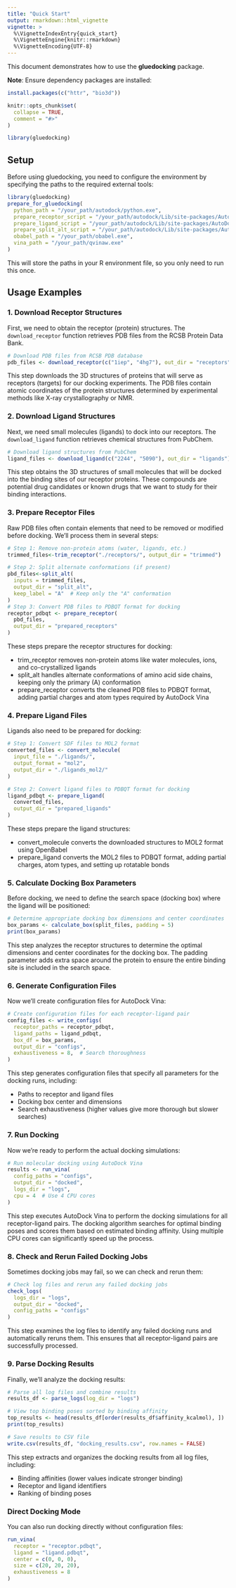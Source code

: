 ```yaml
---
title: "Quick Start"
output: rmarkdown::html_vignette
vignette: >
  %\VignetteIndexEntry{quick_start}
  %\VignetteEngine{knitr::rmarkdown}
  %\VignetteEncoding{UTF-8}
---
```


This document demonstrates how to use the **gluedocking** package.

**Note**: Ensure dependency packages are installed:

``` r
install.packages(c("httr", "bio3d"))
```

```r
knitr::opts_chunk$set(
  collapse = TRUE,
  comment = "#>"
)
```

```r
library(gluedocking)
```

## Setup

Before using gluedocking, you need to configure the environment by specifying the paths to the required external tools:

``` r
library(gluedocking)
prepare_for_gluedocking(
  python_path = "/your_path/autodock/python.exe",
  prepare_receptor_script = "/your_path/autodock/Lib/site-packages/AutoDockTools/Utilities24/prepare_receptor4.py",
  prepare_ligand_script = "/your_path/autodock/Lib/site-packages/AutoDockTools/Utilities24/prepare_ligand4.py",
  prepare_split_alt_script = "/your_path/autodock/Lib/site-packages/AutoDockTools/Utilities24/prepare_pdb_split_alt_confs.py",
  obabel_path = "/your_path/obabel.exe",
  vina_path = "/your_path/qvinaw.exe"
)
```

This will store the paths in your R environment file, so you only need to run this once.

## Usage Examples

### 1. Download Receptor Structures

First, we need to obtain the receptor (protein) structures. The `download_receptor` function retrieves PDB files from the RCSB Protein Data Bank.

``` r
# Download PDB files from RCSB PDB database
pdb_files <- download_receptor(c("1iep", "4hg7"), out_dir = "receptors")
```

This step downloads the 3D structures of proteins that will serve as receptors (targets) for our docking experiments. The PDB files contain atomic coordinates of the protein structures determined by experimental methods like X-ray crystallography or NMR.

### 2. Download Ligand Structures

Next, we need small molecules (ligands) to dock into our receptors. The `download_ligand` function retrieves chemical structures from PubChem.

``` r
# Download ligand structures from PubChem
ligand_files <- download_ligand(c("2244", "5090"), out_dir = "ligands")
```

This step obtains the 3D structures of small molecules that will be docked into the binding sites of our receptor proteins. These compounds are potential drug candidates or known drugs that we want to study for their binding interactions.

### 3. Prepare Receptor Files

Raw PDB files often contain elements that need to be removed or modified before docking. We'll process them in several steps:

``` r
# Step 1: Remove non-protein atoms (water, ligands, etc.)
trimmed_files<-trim_receptor("./receptors/", output_dir = "trimmed")

# Step 2: Split alternate conformations (if present)
pbd_files<-split_alt(
  inputs = trimmed_files,
  output_dir = "split_alt",
  keep_label = "A"  # Keep only the "A" conformation
)
# Step 3: Convert PDB files to PDBQT format for docking
receptor_pdbqt <- prepare_receptor(
  pbd_files,
  output_dir = "prepared_receptors"
)
```

These steps prepare the receptor structures for docking:

-   trim_receptor removes non-protein atoms like water molecules, ions, and co-crystallized ligands
-   split_alt handles alternate conformations of amino acid side chains, keeping only the primary (A) conformation
-   prepare_receptor converts the cleaned PDB files to PDBQT format, adding partial charges and atom types required by AutoDock Vina

### 4. Prepare Ligand Files

Ligands also need to be prepared for docking:

``` r
# Step 1: Convert SDF files to MOL2 format
converted_files <- convert_molecule(
  input_file = "./ligands/",
  output_format = "mol2",
  output_dir = "./ligands_mol2/"
)

# Step 2: Convert ligand files to PDBQT format for docking
ligand_pdbqt <- prepare_ligand(
  converted_files,
  output_dir = "prepared_ligands"
)
```

These steps prepare the ligand structures:

-   convert_molecule converts the downloaded structures to MOL2 format using OpenBabel
-   prepare_ligand converts the MOL2 files to PDBQT format, adding partial charges, atom types, and setting up rotatable bonds

### 5. Calculate Docking Box Parameters

Before docking, we need to define the search space (docking box) where the ligand will be positioned:

``` r
# Determine appropriate docking box dimensions and center coordinates
box_params <- calculate_box(split_files, padding = 5)
print(box_params)
```

This step analyzes the receptor structures to determine the optimal dimensions and center coordinates for the docking box. The padding parameter adds extra space around the protein to ensure the entire binding site is included in the search space.

### 6. Generate Configuration Files

Now we'll create configuration files for AutoDock Vina:

``` r
# Create configuration files for each receptor-ligand pair
config_files <- write_configs(
  receptor_paths = receptor_pdbqt,
  ligand_paths = ligand_pdbqt,
  box_df = box_params,
  output_dir = "configs",
  exhaustiveness = 8,  # Search thoroughness
)
```

This step generates configuration files that specify all parameters for the docking runs, including:

-   Paths to receptor and ligand files
-   Docking box center and dimensions
-   Search exhaustiveness (higher values give more thorough but slower searches)

### 7. Run Docking

Now we're ready to perform the actual docking simulations:

``` r
# Run molecular docking using AutoDock Vina
results <- run_vina(
  config_paths = "configs",
  output_dir = "docked",
  logs_dir = "logs",
  cpu = 4  # Use 4 CPU cores
)
```

This step executes AutoDock Vina to perform the docking simulations for all receptor-ligand pairs. The docking algorithm searches for optimal binding poses and scores them based on estimated binding affinity. Using multiple CPU cores can significantly speed up the process.

### 8. Check and Rerun Failed Docking Jobs

Sometimes docking jobs may fail, so we can check and rerun them:

``` r
# Check log files and rerun any failed docking jobs
check_logs(
  logs_dir = "logs",
  output_dir = "docked",
  config_paths = "configs"
)
```

This step examines the log files to identify any failed docking runs and automatically reruns them. This ensures that all receptor-ligand pairs are successfully processed.

### 9. Parse Docking Results

Finally, we'll analyze the docking results:

``` r
# Parse all log files and combine results
results_df <- parse_logs(log_dir = "logs")

# View top binding poses sorted by binding affinity
top_results <- head(results_df[order(results_df$affinity_kcalmol), ])
print(top_results)

# Save results to CSV file
write.csv(results_df, "docking_results.csv", row.names = FALSE)
```

This step extracts and organizes the docking results from all log files, including:

-   Binding affinities (lower values indicate stronger binding)
-   Receptor and ligand identifiers
-   Ranking of binding poses

### Direct Docking Mode

You can also run docking directly without configuration files:

``` r
run_vina(
  receptor = "receptor.pdbqt",
  ligand = "ligand.pdbqt",
  center = c(0, 0, 0),
  size = c(20, 20, 20),
  exhaustiveness = 8
)
```
